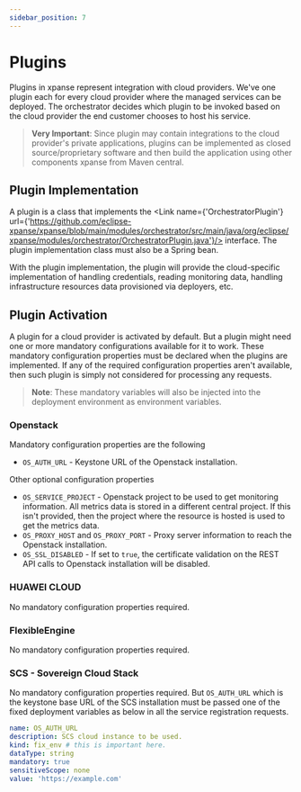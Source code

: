 ```yaml
---
sidebar_position: 7
---
```



# Plugins

Plugins in xpanse represent integration with cloud providers.
We've one plugin each for every cloud provider where the managed services can be deployed.
The orchestrator decides which plugin to be invoked based on the cloud provider the end customer chooses to host his
service.

> **Very Important**: Since plugin may contain integrations to the cloud provider's private applications, plugins
> can be implemented as closed source/proprietary software and then build the application using other components
> xpanse from Maven central.

## Plugin Implementation

A plugin is a class that implements
the <Link name={'OrchestratorPlugin'} url={'https://github.com/eclipse-xpanse/xpanse/blob/main/modules/orchestrator/src/main/java/org/eclipse/xpanse/modules/orchestrator/OrchestratorPlugin.java'}/>
interface.
The plugin implementation class must also be a Spring bean.

With the plugin implementation, the plugin will provide the cloud-specific implementation of handling credentials,
reading monitoring data, handling infrastructure resources data provisioned via deployers, etc.

## Plugin Activation

A plugin for a cloud provider is activated by default. But a plugin might need one or more mandatory configurations
available for it to work. These mandatory configuration properties must be declared when the plugins are implemented. If
any of the required configuration properties aren't available, then such plugin is simply not considered for processing
any requests.

> **Note**: These mandatory variables will also be injected into the deployment environment as environment variables.

### Openstack

Mandatory configuration properties are the following

-   `OS_AUTH_URL` - Keystone URL of the Openstack installation.

Other optional configuration properties

-   `OS_SERVICE_PROJECT` - Openstack project to be used to get monitoring information. All metrics data is stored in a
    different central project. If this isn't provided, then the project where the resource is hosted is used to get the
    metrics data.
-   `OS_PROXY_HOST` and `OS_PROXY_PORT` - Proxy server information to reach the Openstack installation.
-   `OS_SSL_DISABLED` - If set to `true`, the certificate validation on the REST API calls to Openstack installation will
    be disabled.

### HUAWEI CLOUD

No mandatory configuration properties required.

### FlexibleEngine

No mandatory configuration properties required.

### SCS - Sovereign Cloud Stack

No mandatory configuration properties required.
But `OS_AUTH_URL` which is the keystone base URL of the SCS installation must be passed one of the fixed deployment variables as below in all the service registration requests.

```yaml
name: OS_AUTH_URL
description: SCS cloud instance to be used.
kind: fix_env # this is important here.
dataType: string
mandatory: true
sensitiveScope: none
value: 'https://example.com'
```

